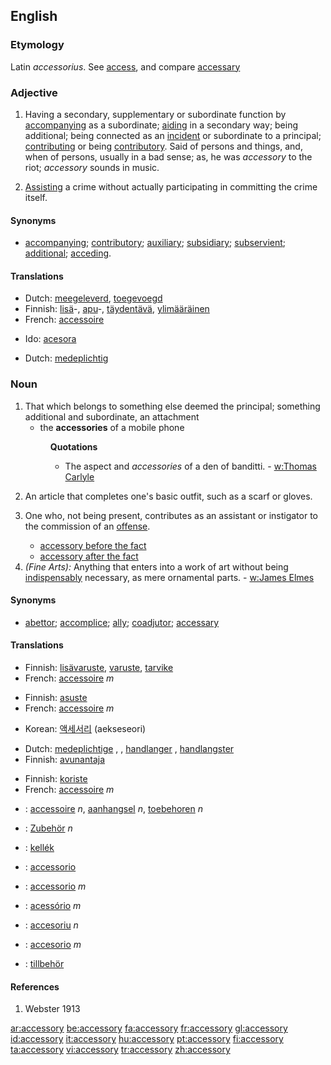 ==English==

===Etymology===
Latin ''accessorius''. See [[access]], and compare [[accessary]]

<!-- What's this got to do with anything?
===Pronunciation===
:'''Note:''' Ash accents the [[antepenult]]; and this is not only more regular, but [[preferable]], on account of [[easiness]] of pronunciation. Most [[orhoëpists]] place the accent on the ''first'' syllable. -->

===Adjective===
{{en-adj}}

#Having a secondary, supplementary or subordinate function by [[accompanying]] as a subordinate; [[aiding]] in a secondary way; being additional; being connected as an [[incident]] or subordinate to a principal; [[contributing]] or being [[contributory]]. Said of persons and things, and, when of persons, usually in a bad sense; as, he was ''accessory'' to the riot; ''accessory'' sounds in music.
#{{context|Law}} [[assist|Assisting]] a crime without actually participating in committing the crime itself.

====Synonyms====
*[[accompanying]]; [[contributory]]; [[auxiliary]]; [[subsidiary]]; [[subservient]]; [[additional]]; [[acceding]].

====Translations====
{{trans-top|having a supplementary function}}
*Dutch: [[meegeleverd]], [[toegevoegd]]
*Finnish: [[lisä]]-, [[apu]]-, [[täydentää|täydentävä]], [[ylimääräinen]]
*French: [[accessoire]]
{{trans-mid}}
*Ido: [[acesora]]
{{trans-bottom}}

{{trans-top|assisting a crime}}
*Dutch: [[medeplichtig]]
{{trans-mid}}
{{trans-bottom}}

===Noun===
{{en-noun|accessories}}

#That which belongs to something else deemed the principal; something additional and subordinate, an attachment
#*the '''accessories''' of a mobile phone
#:'''Quotations'''
#:*The aspect and ''accessories'' of a den of banditti. - [[w:Thomas Carlyle]]
#{{context|Clothing}} An article that completes one's basic outfit, such as a scarf or gloves.
#{{context|Law}} One who, not being present, contributes as an assistant or instigator to the commission of an [[offense]].
#*[[accessory before the fact]]
#*[[accessory after the fact]]
#''(Fine Arts):'' Anything that enters into a work of art without being [[indispensably]] necessary, as mere ornamental parts. - [[w:James Elmes]]

====Synonyms====
*[[abettor]]; [[accomplice]]; [[ally]]; [[coadjutor]]; [[accessary]]

====Translations====
{{trans-top|attachment}}
*Finnish: [[lisävaruste]], [[varuste]], [[tarvike]]
*French: [[accessoire]] ''m''
{{trans-mid}}
{{trans-bottom}}

{{trans-top|clothing accessory}}
*Finnish: [[asuste#Finnish|asuste]]
*French: [[accessoire]] ''m''
{{trans-mid}}
*Korean: [[액세서리]] (aekseseori)
{{trans-bottom}}

{{trans-top|contributor to an offense}}
*Dutch: [[medeplichtige]] {{m}}, {{f}}, [[handlanger]] {{m}}, [[handlangster]] {{f}}
*Finnish: [[avunantaja]]
{{trans-mid}}
{{trans-bottom}}

{{trans-top|unessential part in a work of art}}
*Finnish: [[koriste]]
*French: [[accessoire]] ''m''
{{trans-mid}}
{{trans-bottom}}

{{checktrans}}
{{trans-top|translations to be checked}}
*{{ttbc|Dutch}}: [[accessoire]] ''n'', [[aanhangsel]] ''n'', [[toebehoren]] ''n''
*{{ttbc|German}}: [[Zubehör]] ''n''
*{{ttbc|Hungarian}}: [[kellék]]
*{{ttbc|Interlingua}}: [[accessorio]]
*{{ttbc|Italian}}: [[accessorio]] ''m''
*{{ttbc|Portuguese}}: [[acessório]] ''m''
*{{ttbc|Romanian}}: [[accesoriu]] ''n''
*{{ttbc|Spanish}}: [[accesorio]] ''m''
*{{ttbc|Swedish}}: [[tillbehör]]
{{trans-bottom}}

====References====
#Webster 1913

[[ar:accessory]]
[[be:accessory]]
[[fa:accessory]]
[[fr:accessory]]
[[gl:accessory]]
[[id:accessory]]
[[it:accessory]]
[[hu:accessory]]
[[pt:accessory]]
[[fi:accessory]]
[[ta:accessory]]
[[vi:accessory]]
[[tr:accessory]]
[[zh:accessory]]